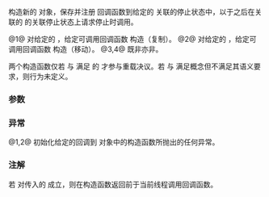 {{cpp/thread/stop_callback/title|stop_callback}}
{{cpp/thread/stop_callback/navbar}}

{{dcl begin}}
{{dcl|since=c++20|num=1|
template&lt; class C &gt;
explicit stop_callback( const std::stop_token&amp; st, C&amp;&amp; cb ) noexcept(/* 见下文 */);
}}
{{dcl|since=c++20|num=2|
template&lt; class C &gt;
explicit stop_callback( std::stop_token&amp;&amp; st, C&amp;&amp; cb ) noexcept(/* 见下文 */);
}}
{{dcl|since=c++20|num=3|1=
stop_callback( const stop_callback&amp; ) = delete;
}}
{{dcl|since=c++20|num=4|1=
stop_callback( stop_callback&amp;&amp; ) = delete;
}}
{{dcl end}}

构造新的 {{tt|stop_callback}} 对象，保存并注册 {{c|cb}} 回调函数到给定的 {{ltt|cpp/thread/stop_token|std::stop_token}} 关联的停止状态中，以于之后在关联的 {{ltt|cpp/thread/stop_source|std::stop_source}} 的关联停止状态上请求停止时调用。

@1@ 对给定的 {{c|st}}，给定可调用回调函数 {{c|cb}} 构造（复制）{{tt|stop_callback}}。
@2@ 对给定的 {{c|st}}，给定可调用回调函数 {{c|cb}} 构造（移动）{{tt|stop_callback}}。
@3,4@ {{tt|stop_callback}} 既非{{named req|CopyConstructible}}亦非{{named req|MoveConstructible}}。

两个构造函数仅若 {{tt|Callback}} 与 {{tt|C}} 满足 {{c|std::constructible_from&lt;Callback, C&gt;}} 的 {{lconcept|constructible_from}} 才参与重载决议。若 {{tt|Callback}} 与 {{tt|C}} 满足概念但不满足其语义要求，则行为未定义。

===参数===
{{par begin}}
{{par|st|用于注册此 {{tt|stop_callback}} 对象的 {{ltt|cpp/thread/stop_token|std::stop_token}} 对象}}
{{par|cb|请求停止时调用的类型}}
{{par end}}

===异常===
@1,2@ {{noexcept|std::is_nothrow_constructible_v&lt;Callback, C&gt;}}
初始化给定的回调到 {{tt|stop_callback}} 对象中的构造函数所抛出的任何异常。

===注解===
若 {{c|1=st.stop_requested() == true}} 对传入的 {{ltt|cpp/thread/stop_token|std::stop_token}} 成立，则在构造函数返回前于当前线程调用回调函数。

{{langlinks|en|es|ja|ru}}
